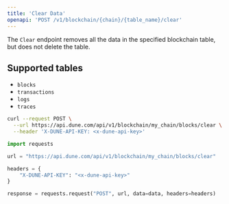 ```yaml
---
title: 'Clear Data'
openapi: 'POST /v1/blockchain/{chain}/{table_name}/clear'
---
```


The `Clear` endpoint removes all the data in the specified blockchain table, but does not delete the table.

## Supported tables

- `blocks`
- `transactions`
- `logs`
- `traces`

<RequestExample>

```bash curl
curl --request POST \
  --url https://api.dune.com/api/v1/blockchain/my_chain/blocks/clear \
  --header 'X-DUNE-API-KEY: <x-dune-api-key>'
```


```python Python
import requests

url = "https://api.dune.com/api/v1/blockchain/my_chain/blocks/clear"

headers = {
    "X-DUNE-API-KEY": "<x-dune-api-key>"
}

response = requests.request("POST", url, data=data, headers=headers)
```

</RequestExample>